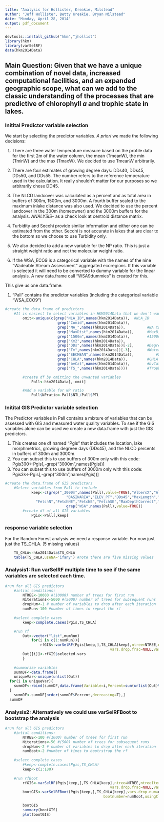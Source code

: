 ```yaml
---
title: "Analysis for Hollister, Kreakie, Milstead"
author: "Jeff Hollister, Betty Kreakie, Bryan Milstead"
date: "Monday, April 28, 2014"
output: pdf_document
---
```


```r
devtools::install_github("hkm","jhollist")
library(hkm)
library(varSelRF)
data(hkm2014Data)  
```

## Main Question: Given that we have a unique combination of novel data, increased computational facilities, and an expanded geographic scope, what can we add to the classic understanding of the processes that are predictive of chlorophyll *a* and trophic state in lakes. 

### Initital Predictor variable selection 
We start by selecting the predictor variables. *A priori* we made the following decisions:

1.  There are three water temperature measure based on the profile data for the first 2m of the water column, the mean (TmeanW), the min (TminW) and the max (TmaxW).  We decided to use TmeanW arbitrarily.

2.  There are four estimates of growing degree days:  DDs40, DDs45, DDs50, and DDs55.  The number refers to the reference temperature used in the calculation.  It really shouldn't matter for our purposes so we arbitrarily chose DD45.

3. The NLCD landcover was calculated as a percent and as total area in buffers of 300m, 1500m, and 3000m.  A fourth buffer scaled to the maximum inlake distance was also used.  We decided to use the percent landcover in the 300m (homeowner) and the 3000m buffers for the analysis.  *ANALYSIS*- as a check look at centroid distance matrix.

4. Turbidity and Secchi provide similar information and either one can be estimated from the other.  Secchi is not accurate in lakes that are clear to the bottom so we choose to use Turbidity only.

5.  We also decided to add a new variable for the NP ratio.  This is just a straight weight ratio and not the molecular weight ratio.  

6.  If the WSA_ECO9 is a categorical variable with the names of the nine "Wadeable Stream Assessment" aggregated ecoregions.  If this variable is selected it will need to be converted to dummy variable for the linear analysis.  A new data.frame call "WSA9dummies" is created for this.

This give us one data.frame:

1.  "Pall" contains the predictor variables (including the categorical variable "WSA_ECO9")

```r
#create the data.frame of predictors
	#It is easiest to select variables in HKM2014Data that we don't want and then delete them.  
		omit<-unique(c(grep("NLA_ID",names(hkm2014Data)),  #NLA_ID
						grep("Comid",names(hkm2014Data)),				 #Comid
						grep("NA_",names(hkm2014Data)),          #NA tabulations for Landscape variables
						grep("MaxDist",names(hkm2014Data)),      #MaxDist Buffer Variables
						grep("1500m",names(hkm2014Data)),        #1500m Buffer Variables
						grep("Km2",names(hkm2014Data)),					 #Buffer Variables tabulated as area
						grep("DDs",names(hkm2014Data))[-2],      #Degree Days variables-keep DDs45
						grep("Tm",names(hkm2014Data))[-3],       #Water Temp variables-keep TmeanW
						grep("SECMEAN",names(hkm2014Data)),  		 #SECMEAN dropped-using TURB instead
						grep("CHLA",names(hkm2014Data)),         #CHLA dropped; it is the response variable
						grep("bvCat",names(hkm2014Data)),        #bvCat: biovolume category
						grep("TS_",names(hkm2014Data))))         #Trophic State Classification Variables

		#create df by omitting the unwanted variables	
			Pall<-hkm2014Data[,-omit]  

		#Add a variable for NP ratio
			Pall$NPratio<-Pall$NTL/Pall$PTL
```

### Initital GIS Predictor variable selection 
The Predictor variables in Pall contains a mixture of variables that can be assessed with GIS and  measured water quality variables.  To see if the GIS variables alone can be used we create a new data.frame with just the GIS predictors.

1.  This creates one df named "Pgis" that includes the location, lake morphmetrics, growing degreee days (DDs45), and the NLCD percents in buffers of 300m and 3000m.
2.  You can subset this to use buffers of 300m only with this code: Pgis300<-Pgis[,-grep("3000m",names(Pgis))]   
3.  You can subset this to use buffers of 3000m only with this code: Pgis3k<-Pgis[,-grep("300m",names(Pgis))]


```r
#create the data.frame of GIS predictors
	#Select variables from Pall to include  
			keep<-c(grep("_3000m",names(Pall),value=TRUE),"AlbersX","AlbersY","LakeArea","LakePerim","ShoreDevel",
							"BASINAREA","ELEV_PT","DDs45","MaxLength","MaxWidth","MeanWidth",          
              "FetchN","FetchNE","FetchE","FetchSE","MaxDepthCorrect","VolumeCorrect","MeanDepthCorrect",
							grep("WSA",names(Pall),value=TRUE))
		#create df of all GIS variables
			Pgis<-Pall[,keep]
```

### response variable selection 
For the Random Forest analysis we need a response variable.  For now just just the TS_CHLA. (5 missing values) 


```r
	TS_CHLA<-hkm2014Data$TS_CHLA
	table(TS_CHLA,useNA='ifany') #note there are five missing values
```

### Analysis1:  Run varSelRF multiple time to see if the same variables are selected each time.


```r
#run for all GIS predictors
	#intial conditions:
		NTREE<-10000 #(10000) number of trees for first run
		Niterations<-5000 #(5000) number of trees for subsequent runs
		dropNum<-1 # number of variables to drop after each iteration
		numRun<-100 #number of times to repeat the rf
	
	#select complete cases
		keep<-complete.cases(Pgis,TS_CHLA)

	#run rf
		Out<-vector("list",numRun)
			for(i in c(1:numRun)){
				rfGIS<-varSelRF(Pgis[keep,],TS_CHLA[keep],ntree=NTREE,ntreeIterat=Niterations,
												vars.drop.frac=NULL,vars.drop.num=dropNum)
		Out[[i]]<-rfGIS$selected.vars
		}
	
	#summarize variables
	summDF<-data.frame()
	uniqueVar<-unique(unlist(Out))
  for(i in uniqueVar){
  	summDF<-rbind(summDF,data.frame(Variable=i,Percent=sum(unlist(Out)%in%i)/numRun))
  }
	summDF<-summDF[order(summDF$Percent,decreasing=T),]
  summDF

```

### Analysis2:  Alternatively we could use varSelRFBoot to bootstrap the analysis


```r
#run for all GIS predictors
	#intial conditions:
		NTREE<-100 #(1000) number of trees for first run
		Niterations<-50 #(500) number of trees for subsequent runs
		dropNum<-2 # number of variables to drop after each iteration
		numBoot<-2 #number of times to bootrstrap the rf
	
	#select complete cases
		#keep<-complete.cases(Pgis,TS_CHLA)
		keep<-c(1:100)
	
	#run rfBoot
		rfGIS<-varSelRF(Pgis[keep,],TS_CHLA[keep],ntree=NTREE,ntreeIterat=Niterations,
												vars.drop.frac=NULL,vars.drop.num=dropNum)  #first run sets initial conditions
		bootGIS<-varSelRFBoot(Pgis[keep,],TS_CHLA[keep],vars.drop.num=dropNum,
											 bootnumber=numBoot,usingCluster = FALSE,srf=rfGIS)

		bootGIS
		summary(bootGIS)
		plot(bootGIS)
```


